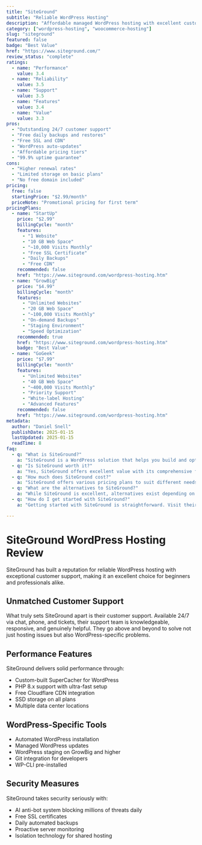 ```yaml
---
title: "SiteGround"
subtitle: "Reliable WordPress Hosting"
description: "Affordable managed WordPress hosting with excellent customer support, solid performance, and comprehensive security features."
category: ["wordpress-hosting", "woocommerce-hosting"]
slug: "siteground"
featured: false
badge: "Best Value"
href: "https://www.siteground.com/"
review_status: "complete"
ratings:
  - name: "Performance"
    value: 3.4
  - name: "Reliability"
    value: 3.5
  - name: "Support"
    value: 3.5
  - name: "Features"
    value: 3.4
  - name: "Value"
    value: 3.3
pros:
  - "Outstanding 24/7 customer support"
  - "Free daily backups and restores"
  - "Free SSL and CDN"
  - "WordPress auto-updates"
  - "Affordable pricing tiers"
  - "99.9% uptime guarantee"
cons:
  - "Higher renewal rates"
  - "Limited storage on basic plans"
  - "No free domain included"
pricing:
  free: false
  startingPrice: "$2.99/month"
  priceNote: "Promotional pricing for first term"
pricingPlans:
  - name: "StartUp"
    price: "$2.99"
    billingCycle: "month"
    features:
      - "1 Website"
      - "10 GB Web Space"
      - "~10,000 Visits Monthly"
      - "Free SSL Certificate"
      - "Daily Backups"
      - "Free CDN"
    recommended: false
    href: "https://www.siteground.com/wordpress-hosting.htm"
  - name: "GrowBig"
    price: "$4.99"
    billingCycle: "month"
    features:
      - "Unlimited Websites"
      - "20 GB Web Space"
      - "~100,000 Visits Monthly"
      - "On-demand Backups"
      - "Staging Environment"
      - "Speed Optimization"
    recommended: true
    href: "https://www.siteground.com/wordpress-hosting.htm"
    badge: "Best Value"
  - name: "GoGeek"
    price: "$7.99"
    billingCycle: "month"
    features:
      - "Unlimited Websites"
      - "40 GB Web Space"
      - "~400,000 Visits Monthly"
      - "Priority Support"
      - "White-label Hosting"
      - "Advanced Features"
    recommended: false
    href: "https://www.siteground.com/wordpress-hosting.htm"
metadata:
  author: "Daniel Snell"
  publishDate: 2025-01-15
  lastUpdated: 2025-01-15
  readTime: 8
faq:
  - q: "What is SiteGround?"
    a: "SiteGround is a WordPress solution that helps you build and optimize your website with powerful features and excellent performance."
  - q: "Is SiteGround worth it?"
    a: "Yes, SiteGround offers excellent value with its comprehensive feature set, regular updates, and reliable support. It's a solid investment for serious WordPress users."
  - q: "How much does SiteGround cost?"
    a: "SiteGround offers various pricing plans to suit different needs. Check their official website for current pricing and special offers."
  - q: "What are the alternatives to SiteGround?"
    a: "While SiteGround is excellent, alternatives exist depending on your specific needs. Consider your requirements for features, budget, and ease of use when comparing options."
  - q: "How do I get started with SiteGround?"
    a: "Getting started with SiteGround is straightforward. Visit their official website, choose a plan that fits your needs, and follow their setup documentation or tutorials."

---
```


# SiteGround WordPress Hosting Review

SiteGround has built a reputation for reliable WordPress hosting with exceptional customer support, making it an excellent choice for beginners and professionals alike.

## Unmatched Customer Support

What truly sets SiteGround apart is their customer support. Available 24/7 via chat, phone, and tickets, their support team is knowledgeable, responsive, and genuinely helpful. They go above and beyond to solve not just hosting issues but also WordPress-specific problems.

## Performance Features

SiteGround delivers solid performance through:
- Custom-built SuperCacher for WordPress
- PHP 8.x support with ultra-fast setup
- Free Cloudflare CDN integration
- SSD storage on all plans
- Multiple data center locations

## WordPress-Specific Tools

- Automated WordPress installation
- Managed WordPress updates
- WordPress staging on GrowBig and higher
- Git integration for developers
- WP-CLI pre-installed

## Security Measures

SiteGround takes security seriously with:
- AI anti-bot system blocking millions of threats daily
- Free SSL certificates
- Daily automated backups
- Proactive server monitoring
- Isolation technology for shared hosting